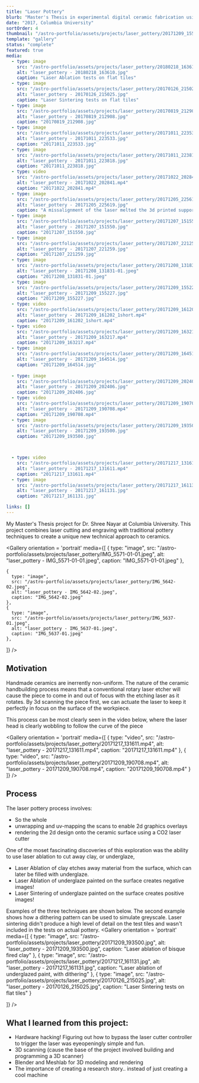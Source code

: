 ```yaml
---
title: "Laser Pottery"
blurb: "Master's Thesis in experimental digital ceramic fabrication using a laser"
date: "2017, Columbia University"
sortOrder: 4  
thumbnail: "/astro-portfolio/assets/projects/laser_pottery/20171209_155227.jpg"
template: "gallery"
status: "complete"
featured: true
media:
  - type: image
    src: "/astro-portfolio/assets/projects/laser_pottery/20180218_163610.jpg"
    alt: "laser_pottery - 20180218_163610.jpg"
    caption: "Laser Ablation tests on flat tiles"
  - type: image
    src: "/astro-portfolio/assets/projects/laser_pottery/20170126_215025.jpg"
    alt: "laser_pottery - 20170126_215025.jpg"
    caption: "Laser Sintering tests on flat tiles"
  - type: image
    src: "/astro-portfolio/assets/projects/laser_pottery/20170819_212908.jpg"
    alt: "laser_pottery - 20170819_212908.jpg"
    caption: "20170819_212908.jpg"
  - type: image
    src: "/astro-portfolio/assets/projects/laser_pottery/20171011_223533.jpg"
    alt: "laser_pottery - 20171011_223533.jpg"
    caption: "20171011_223533.jpg"
  - type: image
    src: "/astro-portfolio/assets/projects/laser_pottery/20171011_223818.jpg"
    alt: "laser_pottery - 20171011_223818.jpg"
    caption: "20171011_223818.jpg"
  - type: video
    src: "/astro-portfolio/assets/projects/laser_pottery/20171022_202841.mp4"
    alt: "laser_pottery - 20171022_202841.mp4"
    caption: "20171022_202841.mp4"
  - type: image
    src: "/astro-portfolio/assets/projects/laser_pottery/20171205_225619.jpg"
    alt: "laser_pottery - 20171205_225619.jpg"
    caption: "A missalignment of the laser melted the 3d printed support!"
  - type: image
    src: "/astro-portfolio/assets/projects/laser_pottery/20171207_151550.jpg"
    alt: "laser_pottery - 20171207_151550.jpg"
    caption: "20171207_151550.jpg"
  - type: image
    src: "/astro-portfolio/assets/projects/laser_pottery/20171207_221259.jpg"
    alt: "laser_pottery - 20171207_221259.jpg"
    caption: "20171207_221259.jpg"
  - type: image
    src: "/astro-portfolio/assets/projects/laser_pottery/20171208_131831-01.jpeg"
    alt: "laser_pottery - 20171208_131831-01.jpeg"
    caption: "20171208_131831-01.jpeg"
  - type: image
    src: "/astro-portfolio/assets/projects/laser_pottery/20171209_155227.jpg"
    alt: "laser_pottery - 20171209_155227.jpg"
    caption: "20171209_155227.jpg"
  - type: video
    src: "/astro-portfolio/assets/projects/laser_pottery/20171209_161202_1short.mp4"
    alt: "laser_pottery - 20171209_161202_1short.mp4"
    caption: "20171209_161202_1short.mp4"
  - type: video
    src: "/astro-portfolio/assets/projects/laser_pottery/20171209_163217.mp4"
    alt: "laser_pottery - 20171209_163217.mp4"
    caption: "20171209_163217.mp4"
  - type: image
    src: "/astro-portfolio/assets/projects/laser_pottery/20171209_164514.jpg"
    alt: "laser_pottery - 20171209_164514.jpg"
    caption: "20171209_164514.jpg"  
    
  - type: image
    src: "/astro-portfolio/assets/projects/laser_pottery/20171209_202406.jpg"
    alt: "laser_pottery - 20171209_202406.jpg"
    caption: "20171209_202406.jpg"
  - type: video
    src: "/astro-portfolio/assets/projects/laser_pottery/20171209_190708.mp4"
    alt: "laser_pottery - 20171209_190708.mp4"
    caption: "20171209_190708.mp4"
  - type: image
    src: "/astro-portfolio/assets/projects/laser_pottery/20171209_193500.jpg"
    alt: "laser_pottery - 20171209_193500.jpg"
    caption: "20171209_193500.jpg"



  - type: video
    src: "/astro-portfolio/assets/projects/laser_pottery/20171217_131611.mp4"
    alt: "laser_pottery - 20171217_131611.mp4"
    caption: "20171217_131611.mp4"
  - type: image
    src: "/astro-portfolio/assets/projects/laser_pottery/20171217_161131.jpg"
    alt: "laser_pottery - 20171217_161131.jpg"
    caption: "20171217_161131.jpg"

links: []
---
```



My Master's Thesis project for Dr. Shree Nayar at Columbia University. This project combines laser cutting and engraving with traditional pottery techniques to create a unique new technical approach to ceramics.



<Gallery orientation = 'portrait'
  media={[
    {
      type: "image",
      src: "/astro-portfolio/assets/projects/laser_pottery/IMG_5571-01-01.jpeg",
      alt: "laser_pottery - IMG_5571-01-01.jpeg",
      caption: "IMG_5571-01-01.jpeg"
    },
    
    {
      type: "image",
      src: "/astro-portfolio/assets/projects/laser_pottery/IMG_5642-02.jpeg",
      alt: "laser_pottery - IMG_5642-02.jpeg",
      caption: "IMG_5642-02.jpeg"
    },
    {
      type: "image",
      src: "/astro-portfolio/assets/projects/laser_pottery/IMG_5637-01.jpeg",
      alt: "laser_pottery - IMG_5637-01.jpeg",
      caption: "IMG_5637-01.jpeg"
    },
  ]}
/>

## Motivation
Handmade ceramics are inerrently non-uniform. The nature of the ceramic handbuilding process means that a conventional rotary laser etcher will cause the piece to come in and out of focus with the etching laser as it rotates. By 3d scanning the piece first, we can actuate the laser to keep it perfectly in focus on the surface of the workpiece.

This process can be most clearly seen in the video below, where the laser head is clearly wobbling to follow the curve of the piece

<Gallery orientation = 'portrait'
  media={[
    {
      type: "video",
      src: "/astro-portfolio/assets/projects/laser_pottery/20171217_131611.mp4",
      alt: "laser_pottery - 20171217_131611.mp4",
      caption: "20171217_131611.mp4"
    },
    {
      type: "video",
      src: "/astro-portfolio/assets/projects/laser_pottery/20171209_190708.mp4",
      alt: "laser_pottery - 20171209_190708.mp4",
      caption: "20171209_190708.mp4"
    }
  ]}
/>

## Process

The laser pottery process involves:
- So the whole 
- unwrapping and uv-mapping the scans to enable 2d graphics overlays
- rendering the 2d design onto the ceramic surface using a CO2 laser cutter


One of the moset fascinating discoveries of this exploration was the ability to use laser ablation to cut away clay, or underglaze, 

- Laser Ablation of clay etches away material from the surface, which can later be filled with underglaze.
- Laser Ablation of underglaze painted on the surface creates negative images!
- Laser Sintering of underglaze painted on the surface creates positive images!


Examples of the three techniques are shown below. The second example shows how a dithering pattern can be used to simulate greyscale. Laser sintering didn't produce a high level of detail on the test tiles and wasn't included in the tests on actual pottery.
<Gallery orientation = 'portrait'
  media={[
    {
      type: "image",
      src: "/astro-portfolio/assets/projects/laser_pottery/20171209_193500.jpg",
      alt: "laser_pottery - 20171209_193500.jpg",
      caption: "Laser ablation of bisque fired clay"
    },
    {
      type: "image",
      src: "/astro-portfolio/assets/projects/laser_pottery/20171217_161131.jpg",
      alt: "laser_pottery - 20171217_161131.jpg",
      caption: "Laser ablation of underglazed paint, with dithering"
    },
    {
      type: "image",
      src: "/astro-portfolio/assets/projects/laser_pottery/20170126_215025.jpg",
      alt: "laser_pottery - 20170126_215025.jpg",
      caption: "Laser Sintering tests on flat tiles"
    }
    
  ]}
/>


## What I learned from this project: 
 - Hardware hacking! Figuring out how to bypass the laser cutter controller to trigger the laser was eyeopeningly simple and fun.
 - 3D scanning (cause the base of the project involved building and programming a 3D scanner)
 - Blender and Meshlab for 3D modeling and rendering
 - The importance of creating a research story.. instead of just creating a cool machine

